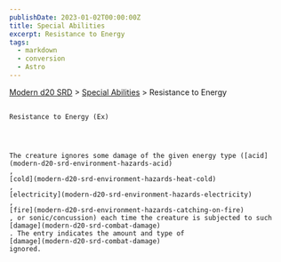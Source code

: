 ```yaml
---
publishDate: 2023-01-02T00:00:00Z
title: Special Abilities
excerpt: Resistance to Energy
tags:
  - markdown
  - conversion
  - Astro
---
```


[Modern d20 SRD](/#modernD20) > [Special Abilities](modern-d20-srd-special-abilities-index) > Resistance to Energy

##

    Resistance to Energy (Ex)




    The creature ignores some damage of the given energy type ([acid](modern-d20-srd-environment-hazards-acid)
    ,
    [cold](modern-d20-srd-environment-hazards-heat-cold)
    ,
    [electricity](modern-d20-srd-environment-hazards-electricity)
    ,
    [fire](modern-d20-srd-environment-hazards-catching-on-fire)
    , or sonic/concussion) each time the creature is subjected to such
    [damage](modern-d20-srd-combat-damage)
    . The entry indicates the amount and type of
    [damage](modern-d20-srd-combat-damage)
    ignored.
